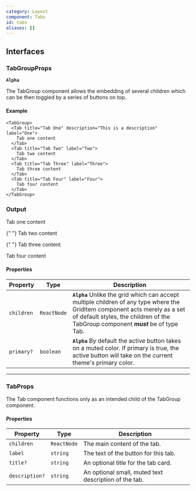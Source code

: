 ```yaml
---
category: Layout
component: Tabs
id: tabs
aliases: []
---
```


## Interfaces

### TabGroupProps

**`Alpha`**

The TabGroup component allows the embedding of several children which can be then toggled by a series of buttons on top.

#### Example

```tsx
<TabGroup>
  <Tab title="Tab One" description="This is a description" label="One">
    Tab one content
  </Tab>
  <Tab title="Tab Two" label="Two">
    Tab two content
  </Tab>
  <Tab title="Tab Three" label="Three">
    Tab three content
  </Tab>
  <Tab title="Tab Four" label="Four">
    Tab four content
  </Tab>
</TabGroup>
```

### Output

<TabGroup>
  <Tab title="Tab One" description="This is a description" label="One">
    Tab one content
  </Tab>

{" "}
<Tab title="Tab Two" label="Two">
  Tab two content
</Tab>

{" "}
<Tab title="Tab Three" label="Three">
  Tab three content
</Tab>

  <Tab title="Tab Four" label="Four">
    Tab four content
  </Tab>
</TabGroup>

#### Properties

| Property   | Type        | Description                                                                                                                                                                                                       |
| ---------- | ----------- | ----------------------------------------------------------------------------------------------------------------------------------------------------------------------------------------------------------------- |
| `children` | `ReactNode` | **`Alpha`** Unlike the grid which can accept multiple children of any type where the GridItem component acts merely as a set of default styles, the children of the TabGroup component **_must_** be of type Tab. |
| `primary?` | `boolean`   | **`Alpha`** By default the active button takes on a muted color. If primary is true, the active button will take on the current theme's primary color.                                                            |

---

### TabProps

The Tab component functions only as an intended child of the TabGroup component.

#### Properties

| Property       | Type        | Description                                           |
| -------------- | ----------- | ----------------------------------------------------- |
| `children`     | `ReactNode` | The main content of the tab.                          |
| `label`        | `string`    | The text of the button for this tab.                  |
| `title?`       | `string`    | An optional title for the tab card.                   |
| `description?` | `string`    | An optional small, muted text description of the tab. |

